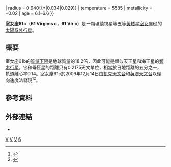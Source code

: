 {{Planetbox begin 
| name = 室女座61c<br>61 Virginis c
}}
{{Planetbox image
| image = ConceptJKV-61Vir-c.png
| caption = 藝術家筆下的室女座61c
}} 
{{Planetbox star
| star = [[室女座61|室女座61]]
| constell = [[室女座|室女座]]
| RA = {{RA|13|18|24.3}}
| DEC = {{DEC|−18|18|40.3}}
| app_mag = 4.74
| dist_ly = 27.8 ± 0.2
| dist_pc = 8.52 ± 0.05
| class = G5V
| mass = 0.95{{±|0.04|0.03}}
| radius = 0.940{{±|0.034|0.029}}
| temperature = 5585
| metallicity = −0.02
| age = 6.1–6.6
}}
{{Planetbox orbit
| period = 38.021 ± 0.034
| period_year = 0.10409
| semimajor = 0.2175 ± 0.0001
| semimajor_gm = 32.54
| periastron = 0.1863
| periastron_gm = 27.88
| apastron = 0.2487
| apastron_gm = 37.20
| eccentricity = 0.14 ± 0.06
| speed = 62.45
| arg_peri = 341 ± 38
| t_peri = 2453369.166
}}
{{Planetbox character
| minimum_mass_earth = 18.2 ± 1.1
}}
{{Planetbox discovery
| discovery_date = 2009年12月14日
| discoverers = [[史蒂文·沃格特|史蒂文·沃格特]]等人
| discovery_method = [[都卜勒光譜學|都卜勒光譜學]]
| discovery_site = [[凱克天文台|凱克天文台]]<br />[[澳洲天文台|英澳天文台]]
| discovery_status = 未定稿<ref name="disco-vogt" />
}}
{{Planetbox reference
| star = 61+Vir
| planet = c
}}
{{Planetbox end}}

'''室女座61c'''（'''61 Virginis c'''，'''61 Vir c'''）是一顆環繞視星等五等[[黃矮星|黃矮星]][[室女座61|室女座61]]的[[太陽系外行星|太陽系外行星]]。

==概要==
室女座61b的[[質量下限|質量下限]]是地球質量的18.2倍，因此可能是類似天王星和海王星的[[類木行星|類木行星]]。它和母恆星的距離只有0.2175天文單位，相當於日地距離的五分之一，軌道離心率0.14。室女座61c於2009年12月14日由[[凱克天文台|凱克天文台]]和[[澳洲天文台|英澳天文台]]以[[都卜勒光譜學|徑向速度法]]發現<ref name="disco-vogt">{{cite arXiv |last=Vogt |first=Steven |authorlink= |eprint=0912.2599 |title=A Super-Earth and two Neptunes Orbiting the Nearby Sun-like star 61 Virginis |class=astro-ph.EP |year=2009 |version=v1 |accessdate=2009-12-15 }}</ref><ref name="ucsc-news">{{cite web |url=http://www.ucsc.edu/news_events/text.asp?pid=3439 |title=New planet discoveries suggest low-mass planets are common around nearby stars |author=Tim Stephens |date=2009-12-14 |work=UCSC News |publisher=UC Santa Cruz |accessdate=2009-12-14 |archiveurl=https://web.archive.org/web/20091223184326/http://www.ucsc.edu/news_events/text.asp?pid=3439 |archivedate=2009-12-23 |deadurl=yes }}</ref>。

== 參考資料 ==
{{reflist}}

== 外部連結 ==
* {{cite web |url=http://exoplanet.eu/planet.php?p1=61+Vir&p2=c |title=Notes for Planet 61 Vir c |author=Jean Schneider |year=2011 |work= |publisher=[[太陽系外行星百科|Extrasolar Planets Encyclopaedia]] |accessdate=10 October 2011 |archive-date=2012-06-01 |archive-url=https://web.archive.org/web/20120601223434/http://exoplanet.eu/planet.php?p1=61+Vir&p2=c |dead-url=no }}
{{Extrasolar-planet-stub}}
{{Sky|13|18|24.3|-|18|18|40.3|27.8}}
{{61 Virginis}}
[[Category:2009年发现的系外行星|V]]
[[Category:熱海王星|V]]
[[Category:徑向速度法發現的系外行星|V]]
[[Category:室女座|6]]